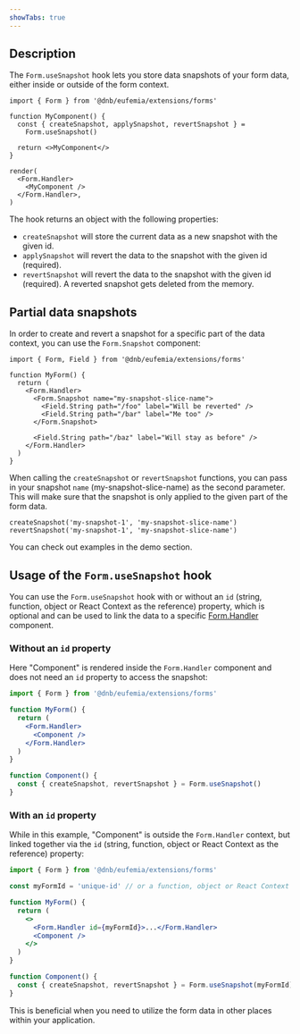 ```yaml
---
showTabs: true
---
```


## Description

The `Form.useSnapshot` hook lets you store data snapshots of your form data, either inside or outside of the form context.

```tsx
import { Form } from '@dnb/eufemia/extensions/forms'

function MyComponent() {
  const { createSnapshot, applySnapshot, revertSnapshot } =
    Form.useSnapshot()

  return <>MyComponent</>
}

render(
  <Form.Handler>
    <MyComponent />
  </Form.Handler>,
)
```

The hook returns an object with the following properties:

- `createSnapshot` will store the current data as a new snapshot with the given id.
- `applySnapshot` will revert the data to the snapshot with the given id (required).
- `revertSnapshot` will revert the data to the snapshot with the given id (required). A reverted snapshot gets deleted from the memory.

## Partial data snapshots

In order to create and revert a snapshot for a specific part of the data context, you can use the `Form.Snapshot` component:

```tsx
import { Form, Field } from '@dnb/eufemia/extensions/forms'

function MyForm() {
  return (
    <Form.Handler>
      <Form.Snapshot name="my-snapshot-slice-name">
        <Field.String path="/foo" label="Will be reverted" />
        <Field.String path="/bar" label="Me too" />
      </Form.Snapshot>

      <Field.String path="/baz" label="Will stay as before" />
    </Form.Handler>
  )
}
```

When calling the `createSnapshot` or `revertSnapshot` functions, you can pass in your snapshot `name` (my-snapshot-slice-name) as the second parameter. This will make sure that the snapshot is only applied to the given part of the form data.

```tsx
createSnapshot('my-snapshot-1', 'my-snapshot-slice-name')
revertSnapshot('my-snapshot-1', 'my-snapshot-slice-name')
```

You can check out examples in the demo section.

## Usage of the `Form.useSnapshot` hook

You can use the `Form.useSnapshot` hook with or without an `id` (string, function, object or React Context as the reference) property, which is optional and can be used to link the data to a specific [Form.Handler](/uilib/extensions/forms/Form/Handler/) component.

### Without an `id` property

Here "Component" is rendered inside the `Form.Handler` component and does not need an `id` property to access the snapshot:

```jsx
import { Form } from '@dnb/eufemia/extensions/forms'

function MyForm() {
  return (
    <Form.Handler>
      <Component />
    </Form.Handler>
  )
}

function Component() {
  const { createSnapshot, revertSnapshot } = Form.useSnapshot()
}
```

### With an `id` property

While in this example, "Component" is outside the `Form.Handler` context, but linked together via the `id` (string, function, object or React Context as the reference) property:

```jsx
import { Form } from '@dnb/eufemia/extensions/forms'

const myFormId = 'unique-id' // or a function, object or React Context reference

function MyForm() {
  return (
    <>
      <Form.Handler id={myFormId}>...</Form.Handler>
      <Component />
    </>
  )
}

function Component() {
  const { createSnapshot, revertSnapshot } = Form.useSnapshot(myFormId)
}
```

This is beneficial when you need to utilize the form data in other places within your application.

